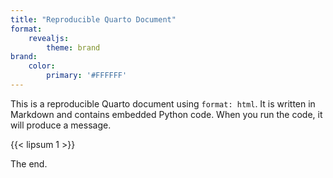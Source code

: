 ```yaml
---
title: "Reproducible Quarto Document"
format: 
    revealjs:
        theme: brand
brand:
    color:
        primary: '#FFFFFF'
---
```


This is a reproducible Quarto document using `format: html`. It is written in Markdown and contains embedded Python code. When you run the code, it will produce a message.

{{< lipsum 1 >}}

The end.